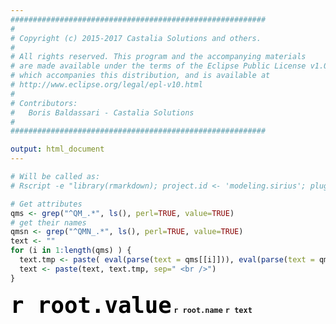 ```yaml
---
#########################################################
#
# Copyright (c) 2015-2017 Castalia Solutions and others.
#
# All rights reserved. This program and the accompanying materials
# are made available under the terms of the Eclipse Public License v1.0
# which accompanies this distribution, and is available at
# http://www.eclipse.org/legal/epl-v10.html
#
# Contributors:
#   Boris Baldassari - Castalia Solutions
#
#########################################################

output: html_document
---
```


```r
# Will be called as:
# Rscript -e "library(rmarkdown); project.id <- 'modeling.sirius'; plugin.id <- 'ProjectSummary'; QM_PROCESS <- '4.0'; root.name <- 'Project Maturity'; QM_ECOSYSTEM <- '3.7'; QMN_QM_PROCESS <- 'Process'; root.value <- '3.9'; QMN_QM_ECOSYSTEM <- 'Ecosystem'; rmarkdown::render('psum_attrs.rmd', output_format='html_document', output_file='modeling.sirius_psum_attrs.html')"

# Get attributes
qms <- grep("^QM_.*", ls(), perl=TRUE, value=TRUE)
# get their names
qmsn <- grep("^QMN_.*", ls(), perl=TRUE, value=TRUE)
text <- ""
for (i in 1:length(qms) ) {
  text.tmp <- paste( eval(parse(text = qms[[i]])), eval(parse(text = qmsn[[i]])), sep=" " )
  text <- paste(text, text.tmp, sep=" <br />")
}
```

<p><b><span style="color:black; font-size: 300%">`r root.value`</span> `r root.name`</b>
<span style="font-weight: bold">`r text`</span></p>


